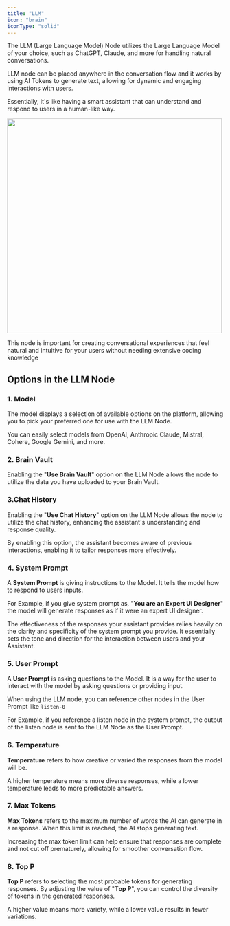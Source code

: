 ```yaml
---
title: "LLM"
icon: "brain"
iconType: "solid"
---
```


The LLM (Large Language Model) Node utilizes the Large Language Model of your choice, such as ChatGPT, Claude, and more for handling natural conversations. 

LLM node can be placed anywhere in the conversation flow and it works by using AI Tokens to generate text, allowing for dynamic and engaging interactions with users. 

Essentially, it's like having a smart assistant that can understand and respond to users in a human-like way. 


<img 
height="500"  
src="/images/node-llm.png"
/>

<Note>This node is important for creating conversational experiences that feel natural and intuitive for your users without needing extensive coding knowledge</Note>

## Options in the LLM Node

<Steps>

  <Step title="Model">
  </Step>

  <Step title="Brain Vault">
  </Step>
  
  <Step title="Chat History">
  </Step>

  <Step title="System Prompt">
  </Step>

  <Step title="User Prompt">
  </Step>

  <Step title="Temperature">
  </Step>
  
  <Step title="Max Tokens">
  </Step>

  <Step title="Top P">
  </Step>

</Steps>

### 1. Model
The model displays a selection of available options on the platform, allowing you to pick your preferred one for use with the LLM Node. 

<Tip>You can easily select models from OpenAI, Anthropic Claude, Mistral, Cohere, Google Gemini, and more.</Tip>


### 2. Brain Vault

Enabling the "**Use Brain Vault**" option on the LLM Node allows the node to utilize the data you have uploaded to your Brain Vault.


### 3.Chat History

Enabling the "**Use Chat History**" option on the LLM Node allows the node to utilize the chat history, enhancing the assistant's understanding and response quality. 

By enabling this option, the assistant becomes aware of previous interactions, enabling it to tailor responses more effectively.


### 4. System Prompt

A **System Prompt** is giving instructions to the Model. It tells the model how to respond to users inputs. 

For Example, if you give system prompt as, "**You are an Expert UI Designer**" the model will generate responses as if it were an expert UI designer. 

The effectiveness of the responses your assistant provides relies heavily on the clarity and specificity of the system prompt you provide. It essentially sets the tone and direction for the interaction between users and your Assistant.

### 5. User Prompt

A **User Prompt** is asking questions to the Model. It is a way for the user to interact with the model by asking questions or providing input.

When using the LLM node, you can reference other nodes in the User Prompt like `listen-0`

For Example, if you reference a listen node in the system prompt, the output of the listen node is sent to the LLM Node as the User Prompt.


### 6. Temperature

**Temperature** refers to how creative or varied the responses from the model will be. 

<Tip>A higher temperature means more diverse responses, while a lower temperature leads to more predictable answers.</Tip>

### 7. Max Tokens

**Max Tokens** refers to the maximum number of words the AI can generate in a response. When this limit is reached, the AI stops generating text. 

<Tip>Increasing the max token limit can help ensure that responses are complete and not cut off prematurely, allowing for smoother conversation flow.</Tip>

### 8. Top P

**Top P** refers to selecting the most probable tokens for generating responses. By adjusting the value of "T**op P**", you can control the diversity of tokens in the generated responses.

<Tip>A higher value means more variety, while a lower value results in fewer variations.</Tip>


